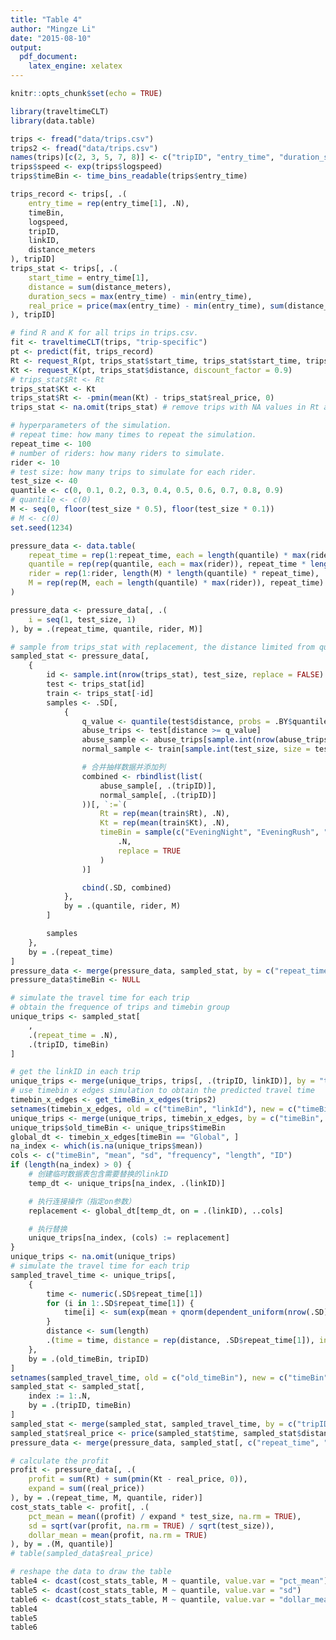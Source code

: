```yaml
---
title: "Table 4"
author: "Mingze Li"
date: "2015-08-10"
output:
  pdf_document:
    latex_engine: xelatex
---
```

```r
knitr::opts_chunk$set(echo = TRUE)
```
```r
library(traveltimeCLT)
library(data.table)
```

```r
trips <- fread("data/trips.csv")
trips2 <- fread("data/trips.csv")
names(trips)[c(2, 3, 5, 7, 8)] <- c("tripID", "entry_time", "duration_secs", "distance_meters", "linkID")
trips$speed <- exp(trips$logspeed)
trips$timeBin <- time_bins_readable(trips$entry_time)

trips_record <- trips[, .(
    entry_time = rep(entry_time[1], .N),
    timeBin,
    logspeed,
    tripID,
    linkID,
    distance_meters
), tripID]
trips_stat <- trips[, .(
    start_time = entry_time[1],
    distance = sum(distance_meters),
    duration_secs = max(entry_time) - min(entry_time),
    real_price = price(max(entry_time) - min(entry_time), sum(distance_meters))[, 1]
), tripID]
```

```r
# find R and K for all trips in trips.csv.
fit <- traveltimeCLT(trips, "trip-specific")
pt <- predict(fit, trips_record)
Rt <- request_R(pt, trips_stat$start_time, trips_stat$start_time, trips_stat$distance, K = 0.9, risk_free = 0, zeta = 0)
Kt <- request_K(pt, trips_stat$distance, discount_factor = 0.9)
# trips_stat$Rt <- Rt
trips_stat$Kt <- Kt
trips_stat$Rt <- -pmin(mean(Kt) - trips_stat$real_price, 0)
trips_stat <- na.omit(trips_stat) # remove trips with NA values in Rt and Kt.
```

```r
# hyperparameters of the simulation.
# repeat time: how many times to repeat the simulation.
repeat_time <- 100
# number of riders: how many riders to simulate.
rider <- 10
# test size: how many trips to simulate for each rider.
test_size <- 40
quantile <- c(0, 0.1, 0.2, 0.3, 0.4, 0.5, 0.6, 0.7, 0.8, 0.9)
# quantile <- c(0)
M <- seq(0, floor(test_size * 0.5), floor(test_size * 0.1))
# M <- c(0)
set.seed(1234)

pressure_data <- data.table(
    repeat_time = rep(1:repeat_time, each = length(quantile) * max(rider) * length(M)),
    quantile = rep(rep(quantile, each = max(rider)), repeat_time * length(M)),
    rider = rep(1:rider, length(M) * length(quantile) * repeat_time),
    M = rep(rep(M, each = length(quantile) * max(rider)), repeat_time)
)

pressure_data <- pressure_data[, .(
    i = seq(1, test_size, 1)
), by = .(repeat_time, quantile, rider, M)]

# sample from trips_stat with replacement, the distance limited from quantile to 1.
sampled_stat <- pressure_data[,
    {
        id <- sample.int(nrow(trips_stat), test_size, replace = FALSE)
        test <- trips_stat[id]
        train <- trips_stat[-id]
        samples <- .SD[,
            {
                q_value <- quantile(test$distance, probs = .BY$quantile)
                abuse_trips <- test[distance >= q_value]
                abuse_sample <- abuse_trips[sample.int(nrow(abuse_trips), size = .BY$M, replace = TRUE)]
                normal_sample <- train[sample.int(test_size, size = test_size - .BY$M, replace = TRUE)]

                # 合并抽样数据并添加列
                combined <- rbindlist(list(
                    abuse_sample[, .(tripID)],
                    normal_sample[, .(tripID)]
                ))[, `:=`(
                    Rt = rep(mean(train$Rt), .N),
                    Kt = rep(mean(train$Kt), .N),
                    timeBin = sample(c("EveningNight", "EveningRush", "Weekday", "MorningRush", "Weekendday"),
                        .N,
                        replace = TRUE
                    )
                )]

                cbind(.SD, combined)
            },
            by = .(quantile, rider, M)
        ]

        samples
    },
    by = .(repeat_time)
]
pressure_data <- merge(pressure_data, sampled_stat, by = c("repeat_time", "quantile", "rider", "M", "i"), all.x = TRUE)
pressure_data$timeBin <- NULL
```

```r
# simulate the travel time for each trip
# obtain the frequence of trips and timebin group
unique_trips <- sampled_stat[
    ,
    .(repeat_time = .N),
    .(tripID, timeBin)
]

# get the linkID in each trip
unique_trips <- merge(unique_trips, trips[, .(tripID, linkID)], by = "tripID", allow.cartesian = TRUE)
# use timebin x edges simulation to obtain the predicted travel time
timebin_x_edges <- get_timeBin_x_edges(trips2)
setnames(timebin_x_edges, old = c("timeBin", "linkId"), new = c("timeBin", "linkID"))
unique_trips <- merge(unique_trips, timebin_x_edges, by = c("timeBin", "linkID"), all.x = TRUE)
unique_trips$old_timeBin <- unique_trips$timeBin
global_dt <- timebin_x_edges[timeBin == "Global", ]
na_index <- which(is.na(unique_trips$mean))
cols <- c("timeBin", "mean", "sd", "frequency", "length", "ID")
if (length(na_index) > 0) {
    # 创建临时数据表包含需要替换的linkID
    temp_dt <- unique_trips[na_index, .(linkID)]

    # 执行连接操作（指定on参数）
    replacement <- global_dt[temp_dt, on = .(linkID), ..cols]

    # 执行替换
    unique_trips[na_index, (cols) := replacement]
}
unique_trips <- na.omit(unique_trips)
# simulate the travel time for each trip
sampled_travel_time <- unique_trips[,
    {
        time <- numeric(.SD$repeat_time[1])
        for (i in 1:.SD$repeat_time[1]) {
            time[i] <- sum(exp(mean + qnorm(dependent_uniform(nrow(.SD))) * sd))
        }
        distance <- sum(length)
        .(time = time, distance = rep(distance, .SD$repeat_time[1]), index = seq(1, .SD$repeat_time[1]))
    },
    by = .(old_timeBin, tripID)
]
setnames(sampled_travel_time, old = c("old_timeBin"), new = c("timeBin"))
sampled_stat <- sampled_stat[,
    index := 1:.N,
    by = .(tripID, timeBin)
]
sampled_stat <- merge(sampled_stat, sampled_travel_time, by = c("tripID", "timeBin", "index"), no.dup = FALSE)
sampled_stat$real_price <- price(sampled_stat$time, sampled_stat$distance)[, 1]
pressure_data <- merge(pressure_data, sampled_stat[, c("repeat_time", "quantile", "rider", "M", "i", "real_price")], by = c("repeat_time", "quantile", "M", "rider", "i"), all.x = TRUE)
```

```r
# calculate the profit
profit <- pressure_data[, .(
    profit = sum(Rt) + sum(pmin(Kt - real_price, 0)),
    expand = sum((real_price))
), by = .(repeat_time, M, quantile, rider)]
cost_stats_table <- profit[, .(
    pct_mean = mean((profit) / expand * test_size, na.rm = TRUE),
    sd = sqrt(var(profit, na.rm = TRUE) / sqrt(test_size)),
    dollar_mean = mean(profit, na.rm = TRUE)
), by = .(M, quantile)]
# table(sampled_data$real_price)
```

```r
# reshape the data to draw the table
table4 <- dcast(cost_stats_table, M ~ quantile, value.var = "pct_mean")
table5 <- dcast(cost_stats_table, M ~ quantile, value.var = "sd")
table6 <- dcast(cost_stats_table, M ~ quantile, value.var = "dollar_mean")
table4
table5
table6
```
